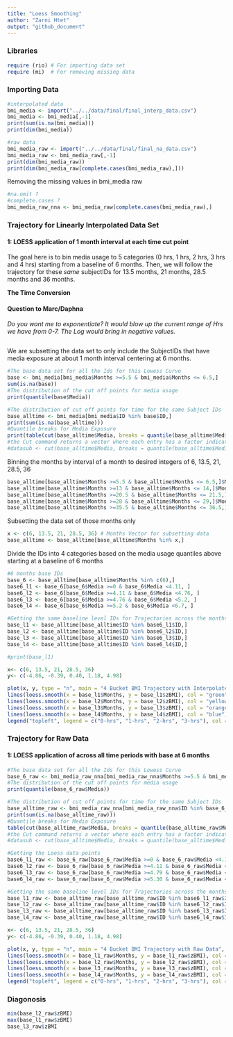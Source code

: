```yaml
---
title: "Loess Smoothing"
author: "Zarni Htet"
output: "github_document"
---
```


### Libraries
```r
require (rio) # For importing data set
require (mi)  # For removing missing data
```

### Importing Data
```r
#interpolated data
bmi_media <- import("../../data/final/final_interp_data.csv")
bmi_media <- bmi_media[,-1]
print(sum(is.na(bmi_media)))
print(dim(bmi_media))
```

```r
#raw data
bmi_media_raw <- import("../../data/final/final_na_data.csv")
bmi_media_raw <- bmi_media_raw[,-1]
print(dim(bmi_media_raw))
print(dim(bmi_media_raw[complete.cases(bmi_media_raw),]))
```

Removing the missing values in bmi_media raw
```r
#na.omit ?
#complete.cases ?
bmi_media_raw_nna <- bmi_media_raw[complete.cases(bmi_media_raw),]
```

### Trajectory for Linearly Interpolated Data Set

#### 1: LOESS application of 1 month interval at each time cut point

The goal here is to bin media usage to 5 categories (0 hrs, 1 hrs, 2 hrs, 3 hrs and 4 hrs) starting from a baseline of 6 months. Then, we will follow the trajectory for these *same* subjectIDs for 13.5 months, 21 months, 28.5 months and 36 months.

**The Time Conversion**

#### Question to Marc/Daphna

*Do you want me to exponentiate? It would blow up the current range of Hrs we have from 0-7.
The Log would bring in negative values.*
```r


```


We are subsetting the data set to only include the SubjectIDs that have media exposure at about 1 month interval
centering at 6 months.

```r
#The base data set for all the Ids for this Lowess Curve
base <- bmi_media[bmi_media$Months >=5.5 & bmi_media$Months <= 6.5,]
sum(is.na(base))
#The distribution of the cut off points for media usage
print(quantile(base$Media))
```

```r
#The distribution of cut off points for time for the same Subject IDs
base_alltime <- bmi_media[bmi_media$ID %in% base$ID,]
print(sum(is.na(base_alltime)))
#Quantile breaks for Media Exposure
print(table(cut(base_alltime$Media, breaks = quantile(base_alltime$Media))))
#the Cut command returns a vector where each entry has a factor indicator of what quantile it belongs to 
#datasub <- cut(base_alltime$Media, breaks = quantile(base_alltime$Media), include.lowest = TRUE)
```

Binning the months by interval of a month to desired integers of 6, 13.5, 21, 28.5, 36

```r
base_alltime[base_alltime$Months >=5.5 & base_alltime$Months <= 6.5,]$Months <-6
base_alltime[base_alltime$Months >=13 & base_alltime$Months <= 14,]$Months <-13.5
base_alltime[base_alltime$Months >=20.5 & base_alltime$Months <= 21.5,]$Months <-21
base_alltime[base_alltime$Months >=28 & base_alltime$Months <= 29,]$Months <-28.5
base_alltime[base_alltime$Months >=35.5 & base_alltime$Months <= 36.5,]$Months <-36
```

Subsetting the data set of those months only

```r
x <- c(6, 13.5, 21, 28.5, 36) # Months Vector for subsetting data
base_alltime <- base_alltime[base_alltime$Months %in% x,]
```

Divide the IDs into 4 categories based on the media usage quantiles above starting at a baseline of 6 months

```r
#6 months base IDs
base_6 <- base_alltime[base_alltime$Months %in% c(6),]
base6_l1 <- base_6[base_6$Media >=0 & base_6$Media <4.11, ]
base6_l2 <- base_6[base_6$Media >=4.11 & base_6$Media <4.76, ]
base6_l3 <- base_6[base_6$Media >=4.76 & base_6$Media <5.2, ]
base6_l4 <- base_6[base_6$Media >=5.2 & base_6$Media <6.7, ]
```

```r
#Getting the same baseline level IDs for Trajectories across the months
base_l1 <- base_alltime[base_alltime$ID %in% base6_l1$ID,]
base_l2 <- base_alltime[base_alltime$ID %in% base6_l2$ID,]
base_l3 <- base_alltime[base_alltime$ID %in% base6_l3$ID,]
base_l4 <- base_alltime[base_alltime$ID %in% base6_l4$ID,]

#print(base_l1)

x<- c(6, 13.5, 21, 28.5, 36)
y<- c(-4.86, -0.39, 0.40, 1.18, 4.98)

plot(x, y, type = "n", main = "4 Bucket BMI Trajectory with Interpolated Data", ylim = c(0,2))
lines(loess.smooth(x = base_l1$Months, y = base_l1$zBMI), col = "green")
lines(loess.smooth(x = base_l2$Months, y = base_l2$zBMI), col = "yellow")
lines(loess.smooth(x = base_l3$Months, y = base_l3$zBMI), col = "orange")
lines(loess.smooth(x = base_l4$Months, y = base_l4$zBMI), col = "blue")
legend("topleft", legend = c("0-hrs", "1-hrs", "2-hrs", "3-hrs"), col = c("green", "yellow", "red","blue"), lty = 1, cex = 0.8)
```



### Trajectory for Raw Data

#### 1: LOESS application of across all time periods with base at 6 months

```r
#The base data set for all the Ids for this Lowess Curve
base_6_raw <- bmi_media_raw_nna[bmi_media_raw_nna$Months >=5.5 & bmi_media_raw_nna$Months <= 6.5,]
#The distribution of the cut off points for media usage
print(quantile(base_6_raw$Media))
```

```r
#The distribution of cut off points for time for the same Subject IDs
base_alltime_raw <- bmi_media_raw_nna[bmi_media_raw_nna$ID %in% base_6_raw$ID,]
print(sum(is.na(base_alltime_raw)))
#Quantile breaks for Media Exposure
table(cut(base_alltime_raw$Media, breaks = quantile(base_alltime_raw$Media)))
#the Cut command returns a vector where each entry has a factor indicator of what quantile it belongs to 
#datasub <- cut(base_alltime$Media, breaks = quantile(base_alltime$Media), include.lowest = TRUE)
```

```r
#Getting the Loess data points
base6_l1_raw <- base_6_raw[base_6_raw$Media >=0 & base_6_raw$Media <4.11, ]
base6_l2_raw <- base_6_raw[base_6_raw$Media >=4.11 & base_6_raw$Media <4.79, ]
base6_l3_raw <- base_6_raw[base_6_raw$Media >=4.79 & base_6_raw$Media <5.30, ]
base6_l4_raw <- base_6_raw[base_6_raw$Media >=5.30 & base_6_raw$Media <6.24, ]
```

```r
#Getting the same baseline level IDs for Trajectories across the months
base_l1_raw <- base_alltime_raw[base_alltime_raw$ID %in% base6_l1_raw$ID,] #everything is at 6 months
base_l2_raw <- base_alltime_raw[base_alltime_raw$ID %in% base6_l2_raw$ID,]
base_l3_raw <- base_alltime_raw[base_alltime_raw$ID %in% base6_l3_raw$ID,]
base_l4_raw <- base_alltime_raw[base_alltime_raw$ID %in% base6_l4_raw$ID,]
```


```r
x<- c(6, 13.5, 21, 28.5, 36)
y<- c(-4.86, -0.39, 0.40, 1.18, 4.98)

plot(x, y, type = "n", main = "4 Bucket BMI Trajectory with Raw Data", ylim = c(-10,10))
lines(loess.smooth(x = base_l1_raw$Months, y = base_l1_raw$zBMI), col = "green")
lines(loess.smooth(x = base_l2_raw$Months, y = base_l2_raw$zBMI), col = "yellow")
lines(loess.smooth(x = base_l3_raw$Months, y = base_l3_raw$zBMI), col = "orange")
lines(loess.smooth(x = base_l4_raw$Months, y = base_l4_raw$zBMI), col = "blue")
legend("topleft", legend = c("0-hrs", "1-hrs", "2-hrs", "3-hrs"), col = c("green", "yellow", "red","blue"), lty = 1, cex = 0.8)
```

### Diagonosis

```r

min(base_l2_raw$zBMI)
max(base_l1_raw$zBMI)
base_l3_raw$zBMI

```


<!-- ## IGNORE CODE BELOW -->

<!-- #### 2: LOESS application of 1 month interval at each time cut point with base at 6 months -->

<!-- The goal here is to bin media usage to 5 categories (0 hrs, 1 hrs, 2 hrs, 3 hrs and 4 hrs) starting from a baseline of 6 months. Then, we will follow the same trajectory for these *same* subjectIDs for 13.5 months, 21 months, 28.5 months and 36 months. -->

<!-- **The Time Conversion** -->

<!-- #### Question to Marc -->

<!-- *Do you want me to exponetiate? It would blow up the current range of Hrs we have from 0-7. -->
<!-- The Log would bring in negative values.* -->
<!-- ```{r} -->


<!-- ``` -->


<!-- We are subsetting the data set to only include the SubjectIDs that have media exposure at about 1 month interval -->
<!-- centering at 6 months. -->

<!-- ```{r} -->
<!-- #The base data set for all the Ids for this Lowess Curve -->
<!-- base_raw <- bmi_media_raw_nna[bmi_media_raw_nna$Months >=5.5 & bmi_media_raw_nna$Months <= 6.5,] -->
<!-- #The distribution of the cut off points for media usage -->
<!-- print(quantile(base_raw$Media)) -->
<!-- ``` -->

<!-- ```{r} -->
<!-- #The distribution of cut off points for time for the same Subject IDs -->
<!-- base_alltime_raw <- bmi_media_raw_nna[bmi_media_raw_nna$ID %in% base_raw$ID,] -->
<!-- print(sum(is.na(base_alltime_raw))) -->
<!-- #Quantile breaks for Media Exposure -->
<!-- table(cut(base_alltime_raw$Media, breaks = quantile(base_alltime_raw$Media))) -->
<!-- #the Cut command returns a vector where each entry has a factor indicator of what quantile it belongs to  -->
<!-- #datasub <- cut(base_alltime$Media, breaks = quantile(base_alltime$Media), include.lowest = TRUE) -->
<!-- ``` -->

<!-- Binning the months by interval of a month to desired integers of 6, 13.5, 21, 28.5, 36 -->

<!-- ```{r} -->
<!-- base_alltime_raw[base_alltime_raw$Months >=5.5 & base_alltime_raw$Months <= 6.5,]$Months <-6 -->
<!-- base_alltime_raw[base_alltime_raw$Months >=13 & base_alltime_raw$Months <= 14,]$Months <-13.5 -->
<!-- #Data interval has to be widened for the month centered around 21 to 3 month interval -->
<!-- base_alltime_raw[base_alltime_raw$Months >=18.5 & base_alltime_raw$Months <= 23.5,]$Months <-21 -->
<!-- base_alltime_raw[base_alltime_raw$Months >=28 & base_alltime_raw$Months <= 29,]$Months <-28.5 -->
<!-- base_alltime_raw[base_alltime_raw$Months >=35.5 & base_alltime_raw$Months <= 36.5,]$Months <-36 -->
<!-- ``` -->

<!-- Subsetting the data set of those months only -->

<!-- ```{r} -->
<!-- x <- c(6, 13.5, 21, 28.5, 36) # Months Vector for subsetting data -->
<!-- base_alltime_raw <- base_alltime_raw[base_alltime_raw$Months %in% x,] -->
<!-- ``` -->

<!-- Divide the IDs into 4 categories based on Media usage quantile above starting at base like of 6 months. -->
<!-- The quantile cuts in raw data are **different** from the quantile cuts of interpolated data which is to be expected.  -->

<!-- ```{r} -->
<!-- #6 months base IDs -->
<!-- base_6_raw <- base_alltime_raw[base_alltime_raw$Months %in% c(6),] -->
<!-- base6_l1_raw <- base_6_raw[base_6_raw$Media >=0 & base_6_raw$Media <4.11, ] -->
<!-- base6_l2_raw <- base_6_raw[base_6_raw$Media >=4.11 & base_6_raw$Media <4.8, ] -->
<!-- base6_l3_raw <- base_6_raw[base_6_raw$Media >=4.8 & base_6_raw$Media <5.28, ] -->
<!-- base6_l4_raw <- base_6_raw[base_6_raw$Media >=5.28 & base_6_raw$Media <6.24, ] -->
<!-- ``` -->

<!-- ```{r} -->
<!-- #Getting the same baseline level IDs for Trajectories across the months -->
<!-- base_l1_raw <- base_alltime_raw[base_alltime_raw$ID %in% base6_l1_raw$ID,] -->
<!-- base_l2_raw <- base_alltime_raw[base_alltime_raw$ID %in% base6_l2_raw$ID,] -->
<!-- base_l3_raw <- base_alltime_raw[base_alltime_raw$ID %in% base6_l3_raw$ID,] -->
<!-- base_l4_raw <- base_alltime_raw[base_alltime_raw$ID %in% base6_l4_raw$ID,] -->

<!-- x<- c(6, 13.5, 21, 28.5, 36) -->
<!-- y<- c(-4.86, -0.39, 0.40, 1.18, 4.98) -->

<!-- plot(x, y, type = "n", main = "4 Bucket BMI Trajectory with Raw Data", ylim = c(-1.0,10.0)) -->
<!-- lines(loess.smooth(x = base_l1_raw$Months, y = base_l1_raw$zBMI), col = "green") -->
<!-- lines(loess.smooth(x = base_l2_raw$Months, y = base_l2_raw$zBMI), col = "yellow") -->
<!-- lines(loess.smooth(x = base_l3_raw$Months, y = base_l3_raw$zBMI), col = "orange") -->
<!-- lines(loess.smooth(x = base_l4_raw$Months, y = base_l4_raw$zBMI), col = "blue") -->
<!-- legend("topleft", legend = c("0-hrs", "1-hrs", "2-hrs", "3-hrs"), col = c("green", "yellow", "red","blue"), lty = 1, cex = 0.8) -->
<!-- ``` -->




